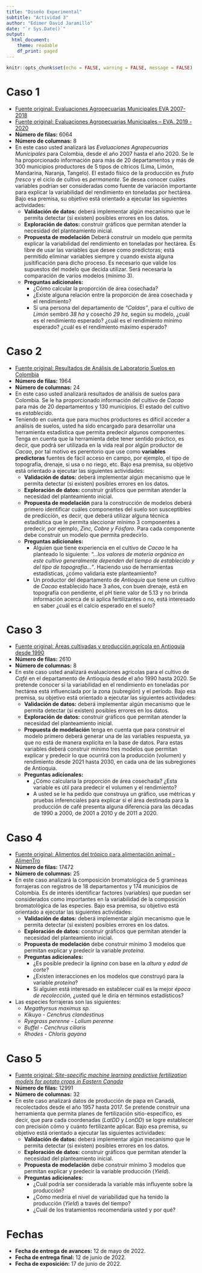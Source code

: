 ```yaml
---
title: "Diseño Experimental"
subtitle: "Actividad 3"
author: "Edimer David Jaramillo"
date: "`r Sys.Date()`"
output:
  html_document:
    theme: readable
    df_print: paged
---
```


```r
knitr::opts_chunk$set(echo = FALSE, warning = FALSE, message = FALSE)
```


# Caso 1

- [Fuente original: Evaluaciones Agropecuarias Municipales EVA 2007-2018](https://www.datos.gov.co/Agricultura-y-Desarrollo-Rural/Evaluaciones-Agropecuarias-Municipales-EVA/2pnw-mmge)
- [Fuente original: Evaluaciones Agropecuarias Municipales – EVA. 2019 - 2020](https://www.datos.gov.co/Agricultura-y-Desarrollo-Rural/Evaluaciones-Agropecuarias-Municipales-EVA-2019-20/p5fp-pay3)
- **Número de filas:** 6064
- **Número de columnas:** 8
- En este caso usted analizará las *Evaluaciones Agropecuarias Municipales* para Colombia, desde el año 2007 hasta el año 2020. Se le ha proporcionado información para más de 20 departamentos y más de 300 municipios productores de 5 tipos de cítricos (Lima, Limón, Mandarina, Naranja, Tangelo). El estado físico de la producción es *fruto fresco* y el ciclo de cultivo es *permanente*. Se desea conocer cuáles variables podrían ser consideradas como fuente de variación importante para explicar la variabilidad del rendimiento en toneladas por hectárea. Bajo esa premisa, su objetivo está orientado a ejecutar las siguientes actividades:
  - **Validación de datos:** deberá implementar algún mecanismo que le permita detectar (si existen) posibles errores en los datos.
  - **Exploración de datos:** construir gráficos que permitan atender la necesidad del planteamiento inicial.
  - **Propuesta de modelación** Deberá construir un modelo que permita explicar la variabilidad del rendimiento en toneladas por hectárea. Es libre de usar las variables que desee como predictoras; está permitido eliminar variables siempre y cuando exista alguna jusitificación para dicho proceso. Es necesario que valide los supuestos del modelo que decida utilizar. Será necesaria la comparación de varios modelos (mínimo 3).
  - **Preguntas adicionales:**
    - ¿Cómo calcular la proporción de área cosechada? 
    - ¿Existe alguna relación entre la proporción de área cosechada y el rendimiento? 
    - Si una persona del departamento de *"Caldas"*, para el cultivo de *Limón* sembró *38 ha* y cosechó *29 ha*, según su modelo, ¿cuál es el rendimiento esperado? ¿cuál es el rendimiento mínimo esperado? ¿cuál es el rendimiento máximo esperado?
    
# Caso 2

- [Fuente original: Resultados de Análisis de Laboratorio Suelos en Colombia](https://www.datos.gov.co/Agricultura-y-Desarrollo-Rural/Resultados-de-An-lisis-de-Laboratorio-Suelos-en-Co/ch4u-f3i5)
- **Número de filas:** 1964
- **Número de columnas:** 24
- En este caso usted analizará resultados de análisis de suelos para Colombia. Se le ha proporcionado información del cultivo de *Cacao* para más de 20 departamentos y 130 municipios. El estado del cultivo es *establecido*.
- Teniendo en cuenta que para muchos productores es difícil acceder a análisis de suelos, usted ha sido encargado para  desarrollar una herramienta estadística que permita predecir algunos componentes. Tenga en cuenta que la herramienta debe tener sentido práctico, es decir, que podrá ser utilizada en la vida real por algún productor de *Cacao*, por tal motivo es perentorio que use como **variables predictoras** fuentes de fácil acceso en campo, por ejemplo, el tipo de topografía, drenaje, si usa o no riego, etc.  Bajo esa premisa, su objetivo está orientado a ejecutar las siguientes actividades:
  - **Validación de datos:** deberá implementar algún mecanismo que le permita detectar (si existen) posibles errores en los datos.
  - **Exploración de datos:** construir gráficos que permitan atender la necesidad del planteamiento inicial. 
  - **Propuesta de modelación** para la construcción de modelos deberá primero identificar cuáles componentes del suelo son susceptibles de predicción, es decir, que deberá utilizar alguna técnica estadística que le permita sleccionar mínimo 3 componentes a predecir, por ejemplo, *Zinc, Cobre y Fósforo*. Para cada componente debe construir un modelo que permita predecirlo.
  - **Preguntas adicionales:**
    - Alguien que tiene experiencia en el cultivo de *Cacao* le ha planteado lo siguiente: *"...los valores de materia orgánica en este cultivo generalmente dependen del tiempo de establecido y del tipo de topografía..."*. Haciendo uso de herramientas estadísticas, ¿cómo validaría este planteamiento?
    - Un productor del departamento de *Antioquia* que tiene un cultivo de *Cacao* establecido hace 3 años, con buen drenaje, está en topografía con pendiente, el pH tiene valor de 5.13 y no brinda información acerca de si aplica fertilizantes o no, está interesado en saber ¿cuál es el calcio esperado en el suelo?
    
# Caso 3

- [Fuente original: Áreas cultivadas y producción agrícola en Antioquia desde 1990](https://www.datos.gov.co/Agricultura-y-Desarrollo-Rural/Areas-cultivadas-y-produccion-agr-cola-en-Antioqui/t2ca-uae5)
- **Número de filas:** 2610
- **Número de columnas:** 8
- En este caso usted analizará evaluaciones agrícolas para el cultivo de *Café* en el departamento de Antioquia desde el año 1990 hasta 2020. Se pretende conocer si la variabilidad en el rendimiento en toneladas por hectárea está influenciada por la zona (subregión) y el período. Bajo esa premisa, su objetivo está orientado a ejecutar las siguientes actividades:
  - **Validación de datos:** deberá implementar algún mecanismo que le permita detectar (si existen) posibles errores en los datos.
  - **Exploración de datos:** construir gráficos que permitan atender la necesidad del planteamiento inicial. 
  - **Propuesta de modelación** tenga en cuenta que para construir el modelo primero deberá generar una de las variables respuesta, ya que no está de manera explícita en la base de datos. Para estas variables deberá construir mínimo tres modelos que permitan explicar y predecir lo que ocurrirá con la producción (volumen) y rendimiento desde 2021 hasta 2030, en cada una de las subregiones de Antioquia.
  - **Preguntas adicionales:**
    - ¿Cómo calcularía la proporción de área cosechada? ¿Esta variable es útil para predecir el volumen y el rendimiento?
    - A usted se le ha pedido que construya un gráfico, use métricas y pruebas inferenciales para explicar si el área destinada para la producción de café presenta alguna diferencia para las décadas de 1990 a 2000, de 2001 a 2010 y de 2011 a 2020.

# Caso 4

- [Fuente original: Alimentos del trópico para alimentación animal - AlimenTro](https://www.datos.gov.co/Agricultura-y-Desarrollo-Rural/Alimentos-del-tr-pico-para-alimentaci-n-animal-Ali/6arb-d547)
- **Número de filas:** 17472
- **Número de columnas:** 25 
- En este caso analizará la composición bromatológica de 5 gramíneas forrajeras con registros de 18 departamentos y 174 municipios de Colombia. Es de interés identificar factores (variables) que puedan ser considerados como importantes en la variabilidad de la composición bromatológica de las especies. Bajo esa premisa, su objetivo está orientado a ejecutar las siguientes actividades:
  - **Validación de datos:** deberá implementar algún mecanismo que le permita detectar (si existen) posibles errores en los datos.
  - **Exploración de datos:** construir gráficos que permitan atender la necesidad del planteamiento inicial. 
  - **Propuesta de modelación** debe construir mínimo 3 modelos que permitan explicar y predecir la variable *proteína*. 
  - **Preguntas adicionales:**
    - ¿Es posible predecir la *lignina* con base en la *altura* y *edad de corte*?
    - ¿Existen interacciones en los modelos que construyó para la variable *proteína*?
    - Si alguien está interesado en establecer cuál es la mejor *época de recolección*, ¿usted qué le diría en términos estadísticos?
- Las especies forrajeras son las siguientes:
  - *Megathyrsus maximus sp.*
  - *Kikuyo - Cenchrus clandestinus*
  - *Ryegrass perenne - Lolium perenne* 
  - *Buffel - Cenchrus ciliaris* 
  - *Rhodes - Chloris gayana*
  
# Caso 5

- [Fuente original: *Site-specific machine learning predictive fertilization models for potato crops in Eastern Canada*](https://journals.plos.org/plosone/article?id=10.1371/journal.pone.0230888#sec035)
- **Número de filas:** 12991
- **Número de columnas:** 32
- En este caso analizará datos de producción de papa en Canadá, recolectados desde el año 1957 hasta 2017. Se pretende construir una herramienta que permita planes de fertilización sitio-específico, es decir, que para cada coordenadas (*LatDD* y *LonDD*) se logre establecer con precisión cómo y cuánto fertilizante aplicar. Bajo esa premisa, su objetivo está orientado a ejecutar las siguientes actividades:
  - **Validación de datos:** deberá implementar algún mecanismo que le permita detectar (si existen) posibles errores en los datos.
  - **Exploración de datos:** construir gráficos que permitan atender la necesidad del planteamiento inicial. 
  - **Propuesta de modelación** debe construir mínimo 3 modelos que permitan explicar y predecir la variable producción (*Yield*). 
  - **Preguntas adicionales:**
    - ¿Cuál podría ser considerada la variable más influyente sobre la producción?
    - ¿Cómo mediría el nivel de variabilidad que ha tenido la producción (*Yield*) a través del tiempo?
    - ¿Cuál de los tratamientos recomendaría usted y por qué?

# Fechas

- **Fecha de entrega de avances:** 12 de mayo de 2022.
- **Fecha de entrega final:** 12 de junio de 2022.
- **Fecha de exposición:** 17 de junio de 2022.
